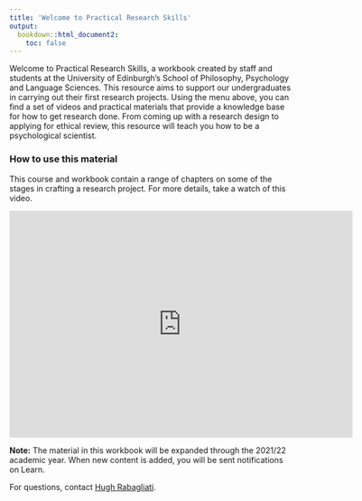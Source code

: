 ```yaml
---
title: 'Welcome to Practical Research Skills'
output: 
  bookdown::html_document2:
    toc: false
---
```


Welcome to Practical Research Skills, a workbook created by staff and students at the University of Edinburgh's School of Philosophy, Psychology and Language Sciences. This resource aims to support our undergraduates in carrying out their first research projects. Using the menu above, you can find a set of videos and practical materials that provide a knowledge base for how to get research done. From coming up with a research design to applying for ethical review, this resource will teach you how to be a psychological scientist.

### How to use this material

This course and workbook contain a range of chapters on some of the stages in crafting a research project. For more details, take a watch of this video.

<iframe id="kaltura_player" src="https://cdnapisec.kaltura.com/p/2010292/sp/201029200/embedIframeJs/uiconf_id/32599141/partner_id/2010292?iframeembed=true&playerId=kaltura_player&entry_id=1_j35277yv&flashvars[streamerType]=auto&amp;flashvars[localizationCode]=en&amp;flashvars[leadWithHTML5]=true&amp;flashvars[sideBarContainer.plugin]=true&amp;flashvars[sideBarContainer.position]=left&amp;flashvars[sideBarContainer.clickToClose]=true&amp;flashvars[chapters.plugin]=true&amp;flashvars[chapters.layout]=vertical&amp;flashvars[chapters.thumbnailRotator]=false&amp;flashvars[streamSelector.plugin]=true&amp;flashvars[EmbedPlayer.SpinnerTarget]=videoHolder&amp;flashvars[dualScreen.plugin]=true&amp;flashvars[Kaltura.addCrossoriginToIframe]=true&amp;&wid=1_t4vlhr55" width="608" height="402" allowfullscreen webkitallowfullscreen mozAllowFullScreen allow="autoplay *; fullscreen *; encrypted-media *" sandbox="allow-forms allow-same-origin allow-scripts allow-top-navigation allow-pointer-lock allow-popups allow-modals allow-orientation-lock allow-popups-to-escape-sandbox allow-presentation allow-top-navigation-by-user-activation" frameborder="0" title="Kaltura Player"></iframe>

**Note:** The material in this workbook will be expanded through the 2021/22 academic year. When new content is added, you will be sent notifications on Learn.

For questions, contact [Hugh Rabagliati](hugh.rabagliati@ed.ac.uk).



